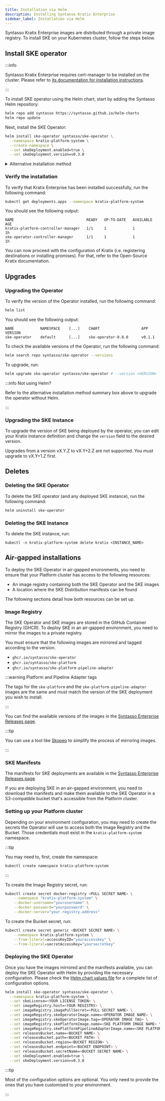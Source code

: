 ```yaml
---
title: Installation via Helm
description: Installing Syntasso Kratix Enterprise
sidebar_label: Installation via Helm
---
```


Syntasso Kratix Enterprise images are distributed through a private image registry. To
install SKE on your Kubernetes cluster, follow the steps below.

## Install SKE operator

:::info

Syntasso Kratix Enterprise requires cert-manager to be installed on the cluster. Please
refer to [its documentation for installation instructions](https://cert-manager.io/).

:::

To install SKE operator using the Helm chart, start by adding the Syntasso Helm
repository:

```bash
helm repo add syntasso https://syntasso.github.io/helm-charts
helm repo update
```

Next, install the SKE Operator:

```bash
helm install ske-operator syntasso/ske-operator \
  --namespace kratix-platform-system \
  --create-namespace \
  --set skeDeployment.enabled=true \
  --set skeDeployment.version=v0.3.0
```

<details>
<summary>Alternative installation method</summary>

If you prefer not to use Helm, you can install the SKE operator by applying the
manifests directly.

First, create the namespace where the SKE operator will be installed:

```bash
kubectl create namespace kratix-platform-system
```

Then, create a secret with your license token:

```
kubectl create secret docker-registry syntasso-registry \
  --namespace=kratix-platform-system \
  --docker-server=ghcr.io \
  --docker-username=syntasso-pkg \
  --docker-password=<YOUR TOKEN>
```

The manifests are available in the [Syntasso Releases
Page](http://syntasso-enterprise-releases.s3-website.eu-west-2.amazonaws.com/#ske/ske-operator).
Find the latest release and apply it with `kubectl`:

```bash
kubectl apply -f http://s3.eu-west-2.amazonaws.com/syntasso-enterprise-releases/ske/ske-operator/v0.1.2/ske-operator-distribution.yaml
```

With the Operator in place, you can now install Kratix Enterprise by creating a
'Kratix' instance. Below is an example 'Kratix' instance definition:

```yaml
apiVersion: platform.syntasso.io/v1alpha1
kind: Kratix
metadata:
  name: kratix-example
spec:
  releasesBucket:
    name: # name of the bucket containing Kratix Enterprise releases; optional
    region: # region of the bucket; optional
    path: # subpath within the bucket; optional
  version: v0.3.0 # version of Kratix Enterprise to install; default to the latest release found in release bucket
```

You can save the 'Kratix' instance definition to a local file and apply with kubectl.
SKE operator will then install Kratix Enterprise and its necessary configurations.

By default, when `spec.releasesBucket` is not set, SKE operator will use the Syntasso Enterprise releases bucket.
Note that 'Kratix' is a cluster scoped and singleton resource.

Only one instance of Kratix can be installed in a cluster.

</details>

### Verify the installation

To verify that Kratix Enterprise has been installed successfully, run the following command:

```bash
kubectl get deployments.apps --namespace kratix-platform-system
```

You should see the following output:

```shell-session
NAME                                 READY   UP-TO-DATE   AVAILABLE   AGE
kratix-platform-controller-manager   1/1     1            1           1h
ske-operator-controller-manager      1/1     1            1           1h
```

You can now proceed with the configuration of Kratix (i.e. registering destinations or
installing promises). For that, refer to the Open-Source Kratix documentation.

## Upgrades

### Upgrading the Operator

To verify the version of the Operator installed, run the following command:

```bash
helm list
```

You should see the following output:

```shell-session
NAME            NAMESPACE    [...]    CHART                   APP VERSION
ske-operator    default      [...]    ske-operator-0.8.0      v0.1.1
```

To check the available versions of the Operator, run the following command:

```bash
helm search repo syntasso/ske-operator --versions
```

To upgrade, run:

```bash
helm upgrade ske-operator syntasso/ske-operator # --version <VERSION>
```

:::info Not using Helm?

Refer to the alternative installation method summary box above to upgrade the operator without Helm.

:::

### Upgrading the SKE Instance

To upgrade the version of SKE being deployed by the operator, you can edit your
Kratix instance definition and change the `version` field to the desired
version.

Upgrades from a version vX.Y.Z to vX.Y+2.Z are not supported. You must upgrade to
vX.Y+1.Z first.

## Deletes

### Deleting the SKE Operator

To delete the SKE operator (and any deployed SKE instance), run the following command:

```bash
helm uninstall ske-operator
```

### Deleting the SKE Instance

To delete the SKE instance, run:

```
kubectl -n kratix-platform-system delete kratix <INSTANCE_NAME>
```

## Air-gapped installations

To deploy the SKE Operator in air-gapped environments, you need to ensure that
your Platform cluster has access to the following resources:

- An image registry containing both the SKE Operator and the SKE images
- A location where the SKE Distribution manifests can be found

The following sections detail how both resources can be set up.

### Image Registry

The SKE Operator and SKE images are stored in the GitHub Container Registry (GHCR). To
deploy SKE in an air-gapped environment, you need to mirror the images to a private
registry.

You must ensure that the following images are mirrored and tagged according to
the version.

- `ghcr.io/syntasso/ske-operator`
- `ghcr.io/syntasso/ske-platform`
- `ghcr.io/syntasso/ske-platform-pipeline-adapter`

:::warning Platform and Pipeline Adapter tags

The tags for the `ske-platform` and the `ske-platform-pipeline-adapter` images are
the same and must match the version of the SKE deployment you wish to install.

:::

You can find the available versions of the images in the [Syntasso Enterprise
Releases page](http://syntasso-enterprise-releases.s3-website.eu-west-2.amazonaws.com/).


:::tip

You can use a tool like [Skopeo](https://github.com/containers/skopeo) to simplify the
process of mirroring images.

:::

### SKE Manifests

The manifests for SKE deployments are available in the [Syntasso Enterprise
Releases page](http://syntasso-enterprise-releases.s3-website.eu-west-2.amazonaws.com/).

If you are deploying SKE in an air-gapped environment, you need to download the
manifests and make them available to the SKE Operator in a S3-compatible bucket
that's accessible from the Platform cluster.


### Setting up your Platform cluster

Depending on your environment configuration, you may need to create the
secrets the Operator will use to access both the Image Registry and the
Bucket. Those credentials must exist in the `kratix-platform-system` namespace.

:::tip

You may need to, first, create the namespace:

```bash
kubectl create namespace kratix-platform-system
```

:::

To create the Image Registry secret, run:

```bash
kubectl create secret docker-registry <PULL SECRET NAME> \
    --namespace "kratix-platform-system" \
    --docker-username="yourusername" \
    --docker-password="yourpassword" \
    --docker-server="your.registry.address"
```

To create the Bucket secret, run:

```bash
kubectl create secret generic <BUCKET SECRET NAME> \
    --namespace kratix-platform-system \
    --from-literal=accessKeyID="youraccesskey" \
    --from-literal=secretAccessKey="yoursecretkey"
```


### Deploying the SKE Operator

Once you have the images mirrored and the manifests available, you can deploy
the SKE Operator with Helm by providing the necessary configuration. Please
check the [Helm chart values
file](https://github.com/syntasso/helm-charts/blob/main/ske-operator/values.yaml)
for a complete list of configuration options.

```bash
helm install ske-operator syntasso/ske-operator \
  --namespace kratix-platform-system \
  --set skeLicense=<YOUR LICENSE TOKEN> \
  --set imageRegistry.host=<YOUR REGISTRY> \
  --set imageRegistry.imagePullSecret=<PULL SECRET NAME> \
  --set imageRegistry.skeOperatorImage.name=<OPERATOR IMAGE NAME> \
  --set imageRegistry.skeOperatorImage.tag=<OPERATOR IMAGE TAG> \
  --set imageRegistry.skePlatformImage.name=<SKE PLATFORM IMAGE NAME> \
  --set imageRegistry.skePlatformPipelineAdapterImage.name=<SKE PLATFORM PIPELINE ADAPTER IMAGE NAME> \
  --set releasesBucket.name=<BUCKET NAME> \
  --set releasesBucket.path=<BUCKET PATH> \
  --set releasesBucket.region=<BUCKET REGION> \
  --set releasesBucket.endpoint=<BUCKET ENDPOINT> \
  --set releasesBucket.secretName=<BUCKET SECRET NAME> \
  --set skeDeployment.enabled=true \
  --set skeDeployment.version=v0.3.0
```

:::tip

Most of the configuration options are optional. You only need to provide the
ones that you have customised to your environment.

:::
